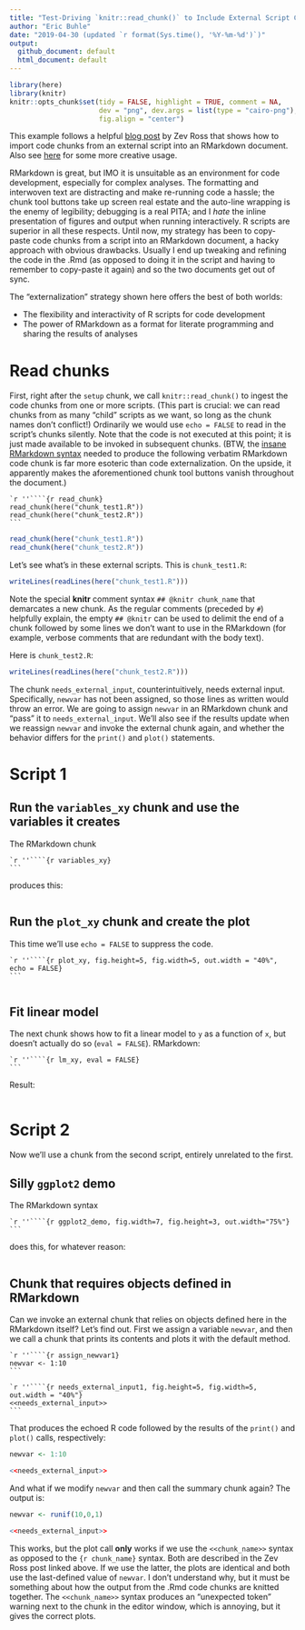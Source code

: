 ```yaml
---
title: "Test-Driving `knitr::read_chunk()` to Include External Script Chunks in an RMarkdown Document"
author: "Eric Buhle"
date: "2019-04-30 (updated `r format(Sys.time(), '%Y-%m-%d')`)"
output: 
  github_document: default
  html_document: default
---
```


```r
library(here)
library(knitr)
knitr::opts_chunk$set(tidy = FALSE, highlight = TRUE, comment = NA, 
                      dev = "png", dev.args = list(type = "cairo-png"), dpi = 300,
                      fig.align = "center")
```

This example follows a helpful [blog post](http://zevross.com/blog/2014/07/09/making-use-of-external-r-code-in-knitr-and-r-markdown/) by Zev Ross that shows how to import code chunks from an external script into an RMarkdown document. Also see [here](https://rpubs.com/thaufas/450838) for some more creative usage.

RMarkdown is great, but IMO it is unsuitable as an environment for code development, especially for complex analyses. The formatting and interwoven text are distracting and make re-running code a hassle; the chunk tool buttons take up screen real estate and the auto-line wrapping is the enemy of legibility; debugging is a real PITA; and I *hate* the inline presentation of figures and output when running interactively. R scripts are superior in all these respects. Until now, my strategy has been to copy-paste code chunks from a script into an RMarkdown document, a hacky approach with obvious drawbacks. Usually I end up tweaking and refining the code in the .Rmd (as opposed to doing it in the script and having to remember to copy-paste it again) and so the two documents get out of sync.

The "externalization" strategy shown here offers the best of both worlds:

* The flexibility and interactivity of R scripts for code development
* The power of RMarkdown as a format for literate programming and sharing the results of analyses

# Read chunks

First, right after the `setup` chunk, we call `knitr::read_chunk()` to ingest the code chunks from one or more scripts. (This part is crucial: we can read chunks from as many "child" scripts as we want, so long as the chunk names don't conflict!) Ordinarily we would use `echo = FALSE` to read in the script's chunks silently. Note that the code is not executed at this point; it is just made available to be invoked in subsequent chunks. (BTW, the [insane RMarkdown syntax](https://yihui.org/en/2017/11/knitr-verbatim-code-chunk/) needed to produce the following verbatim RMarkdown code chunk is far more esoteric than code externalization. On the upside, it apparently makes the aforementioned chunk tool buttons vanish throughout the document.)

````
`r ''````{r read_chunk}
read_chunk(here("chunk_test1.R"))
read_chunk(here("chunk_test2.R"))
```
````

```r
read_chunk(here("chunk_test1.R"))
read_chunk(here("chunk_test2.R"))
```

Let's see what's in these external scripts. This is `chunk_test1.R`:

```r
writeLines(readLines(here("chunk_test1.R")))
```

Note the special **knitr** comment syntax `## @knitr chunk_name` that demarcates a new chunk. As the regular comments (preceded by `#`) helpfully explain, the empty `## @knitr` can be used to delimit the end of a chunk followed by some lines we don't want to use in the RMarkdown (for example, verbose comments that are redundant with the body text).

Here is `chunk_test2.R`:

```r
writeLines(readLines(here("chunk_test2.R")))
```

The chunk `needs_external_input`, counterintuitively, needs external input. Specifically, `newvar` has not been assigned, so those lines as written would throw an error. We are going to assign `newvar` in an RMarkdown chunk and "pass" it to `needs_external_input`. We'll also see if the results update when we reassign `newvar` and invoke the external chunk again, and whether the behavior differs for the `print()` and `plot()` statements.

# Script 1

## Run the `variables_xy` chunk and use the variables it creates

The RMarkdown chunk

````
`r ''````{r variables_xy}
```
````

produces this:

```r
```

## Run the `plot_xy` chunk and create the plot

This time we'll use `echo = FALSE` to suppress the code.

````
`r ''````{r plot_xy, fig.height=5, fig.width=5, out.width = "40%", echo = FALSE}
```
````

```r
```

## Fit linear model

The next chunk shows how to fit a linear model to `y` as a function of `x`, but doesn't actually do so (`eval = FALSE`). RMarkdown:

````
`r ''````{r lm_xy, eval = FALSE}
```
````

Result:

```r
```

# Script 2

Now we'll use a chunk from the second script, entirely unrelated to the first.

## Silly `ggplot2` demo

The RMarkdown syntax

````
`r ''````{r ggplot2_demo, fig.width=7, fig.height=3, out.width="75%"}
```
````

does this, for whatever reason:

```r
```

## Chunk that requires objects defined in RMarkdown

Can we invoke an external chunk that relies on objects defined here in the RMarkdown itself? Let's find out. First we assign a variable `newvar`, and then we call a chunk that prints its contents and plots it with the default method.

````
`r ''````{r assign_newvar1}
newvar <- 1:10
```
````

````
`r ''````{r needs_external_input1, fig.height=5, fig.width=5, out.width = "40%"}
<<needs_external_input>>
```
````

That produces the echoed R code followed by the results of the `print()` and `plot()` calls, respectively:

```r
newvar <- 1:10
```
```r
<<needs_external_input>>
```

And what if we modify `newvar` and then call the summary chunk again? The output is:

```r
newvar <- runif(10,0,1)
```
```r
<<needs_external_input>>
```

This works, but the plot call **only** works if we use the `<<chunk_name>>` syntax as opposed to the `{r chunk_name}` syntax. Both are described in the Zev Ross post linked above. If we use the latter, the plots are identical and both use the last-defined value of `newvar`. I don't understand why, but it must be something about how the output from the .Rmd code chunks are knitted together. The `<<chunk_name>>` syntax produces an "unexpected token" warning next to the chunk in the editor window, which is annoying, but it gives the correct plots.

